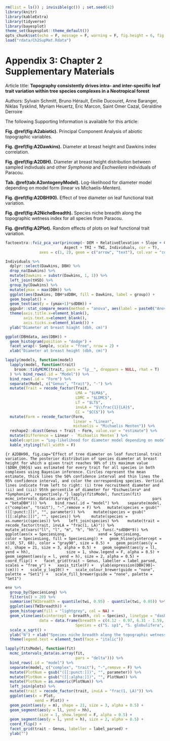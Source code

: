 ```r
rm(list = ls()) ; invisible(gc()) ; set.seed(42)
library(knitr)
library(kableExtra)
library(tidyverse)
library(bayesplot)
theme_set(bayesplot::theme_default())
opts_chunk$set(echo = F, message = F, warning = F, fig.height = 6, fig.width = 6, cache = T)
load("rdata/Ch2SupMat.Rdata")
```

# Appendix 3: Chapter 2 Supplementary Materials

Article title: **Topography consistently drives intra- and inter-specific leaf trait variation within tree species complexes in a Neotropical forest**

Authors: Sylvain Schmitt, Bruno Hérault, Émilie Ducouret, Anne Baranger, Niklas Tysklind, Myriam Heuertz, Éric Marcon, Saint Omer Cazal, Géraldine Derroire

The following Supporting Information is available for this article:

**Fig. \@ref(fig:A2abiotic).** Principal Component Analysis of abiotic topographic variables.

**Fig. \@ref(fig:A2Dawkins).** Diameter at breast height and Dawkins index correlation.

**Fig. \@ref(fig:A2DBH).** Diameter at breast height distribution between sampled indivduals and other *Symphonia* and *Eschweilera* individuals of Paracou.

**Tab. \@ref(tab:A2ontogenyModel).** Log-likelihood for diameter model depending on model form (linear vs Michaelis-Menten).

**Fig. \@ref(fig:A2DBH90).** Effect of tree diameter on leaf functional trait variation.

**Fig. \@ref(fig:A2NicheBreadth).** Species niche breadth along the topographic wetness index for all species from Paracou.

**Fig. \@ref(fig:A2Plot).** Random effects of plots on leaf functional trait variation.

\newpage

```r
factoextra::fviz_pca_var(princomp(~ DEM + RelativeElevation + Slope + Curvature +
                          Aspect + TRI + TWI, Individuals, cor = T),
               axes = c(1, 2), geom = c("arrow", "text"), col.var = "contrib")
```

\newpage

```r
Individuals %>% 
  dplyr::select(Dawkins, DBH) %>% 
  drop_na(Dawkins) %>% 
  mutate(Dawkins = substr(Dawkins, 1, 1)) %>% 
  left_join(tHSD) %>% 
  group_by(Dawkins) %>% 
  mutate(ymax = max(DBH)) %>% 
  ggplot(aes(Dawkins, DBH*sdDBH, fill = Dawkins, label = group)) + 
  geom_boxplot() + 
  geom_text(aes(y = (ymax+1)*sdDBH)) +
  ggpubr::stat_compare_means(method = "anova", aes(label = paste0("Anova", ..p.signif..))) +
  theme(axis.title.x=element_blank(),
        axis.text.x=element_blank(),
        axis.ticks.x=element_blank()) +
  ylab("Diameter at breast hiaght (dbh, cm)")
```

\newpage

```r
ggplot(DBHdata, aes(DBH)) +
  geom_histogram(position = "dodge") +
  facet_wrap(~ Sample, scale = "free", nrow = 2) +
  xlab("Diameter at breast height (dbh, cm)")
```

\newpage

```r
lapply(models, function(model)
  lapply(model, function(trait)
    broom::tidyMCMC(trait, pars = "lp__", droppars = NULL, rhat = T)
  ) %>% bind_rows(.id = "Model")) %>% 
  bind_rows(.id = "Form") %>% 
  separate(Model, c("Genus", "Trait"), "-") %>% 
  mutate(Trait = recode_factor(Trait, 
                               LMA = "$LMA$",
                               LDMC = "$LDMC$", 
                               LT = "$LT$", 
                               invLA = "$\\frac{1}{LA}$",
                               CC = "$CC$")) %>% 
  mutate(Form = recode_factor(Form, 
                              linear = "Linear",
                              michaelis = "Michaelis Menten")) %>% 
  reshape2::dcast(Genus + Trait ~ Form, value.var = "estimate") %>% 
  mutate(Difference = Linear - `Michaelis Menten`) %>% 
  kable(caption = "Log-likelihood for diameter model depending on model form (linear vs Michaelis-Menten).", digits = 3, format = "pandoc", escape = F) %>% 
  kable_styling(full_width = F)
```

\newpage

```{r A2DBH90, fig.cap="Effect of tree diameter on leaf functional trait variation. The posterior distribution of species diameter at breast height for which a given trait reaches 90% of its maximum value ($DBH_{90}$) was estimated for every trait for all species in both complexes using Bayesian inference. Circles represent the mean estimate, thick lines the 50% confidence interval and thin lines the 95% confidence interval, and color the corresponding species. Vertical lines indicate from left to right: (i) tree recruitment diameter and (ii) and (iii) 95th percentile of diameter for *Eschweilera* and *Symphonia*, respectively."}
lapply(fitsModel, function(fit) 
  mcmc_intervals_data(as.array(fit,
                               pars = "betaDBH"))) %>% 
  bind_rows(.id = "model") %>% 
  separate(model, c("complex", "trait"), "-",remove = F) %>%
  mutate(species = gsub("([[:punct:]])", "", parameter)) %>% 
  mutate(species = gsub("([[:alpha:]])", "", species)) %>% 
   mutate(species = as.numeric(species)) %>% 
  left_join(species) %>% 
  mutate(trait = recode_factor(trait, invLA = "frac(1, LA)")) %>% 
  mutate_at(vars("ll", "l", "m", "h", "hh"), funs(.*sdDBH*9)) %>% 
  ggplot(aes(x = SpeciesLong,
             xend = SpeciesLong,
             color = SpeciesLong, fill = SpeciesLong)) +
  geom_hline(yintercept = c(10, 57, 68), color = "gray90", size = 0.5) +
  geom_point(aes(y = m), shape = 21, size = 3, alpha = 0.5) +
  geom_segment(aes(y = ll, yend = hh),
               size = 1, show.legend = F, alpha = 0.5) +
  geom_segment(aes(y = l, yend = h), size = 2, alpha = 0.5) +
  coord_flip() +
  facet_grid(trait ~ Genus, labeller = label_parsed, 
             scales = "free_y") +
  xaxis_title(F) +
  ylab(expression(DBH[90]~(cm))) +
  scale_y_log10() +
  scale_colour_brewer(guide = "none", palette = "Set1") +
  scale_fill_brewer(guide = "none", palette = "Set1")
```

\newpage

```r
env %>% 
  group_by(SpeciesLong) %>% 
  filter(n() > 20) %>% 
  summarise(TWIbreadth = quantile(twi, 0.95) - quantile(twi, 0.05)) %>% 
  ggplot(aes(TWIbreadth)) + 
  geom_histogram(fill = "lightgrey", col = NA) + 
  geom_vline(aes(xintercept = breadth, col = Species), linetype = "dashed", 
               data = data.frame(breadth = c(4.12 - 0.97, 6.31 - 1.59, 3.52 - 1.06, 4.92 - 0.96, 2.78 - 1.06),
                               Species = c("S. sp1", "S. globulifera", "E. sagotiana", "E. coriacea", "E. decolorans"))) +
  scale_x_sqrt() +
  ylab("N") + xlab("Species niche breadth along the topographic wetness index (TWI)") + scale_color_discrete("Studied species") +
  theme(legend.text = element_text(face = "italic"))
```

\newpage

```r
lapply(fitsModel, function(fit) 
  mcmc_intervals_data(as.array(fit,
                               pars = "delta"))) %>% 
  bind_rows(.id = "model") %>% 
  separate(model, c("complex", "trait"), "-",remove = F) %>%
  mutate(PlotNum = gsub("([[:punct:]])", "", parameter)) %>% 
  mutate(PlotNum = gsub("([[:alpha:]])", "", PlotNum)) %>% 
  mutate(PlotNum = as.numeric(PlotNum)) %>% 
  left_join(plots) %>% 
  mutate(trait = recode_factor(trait, invLA = "frac(1, LA)")) %>% 
  ggplot(aes(x = Plot,
             xend = Plot)) +
  geom_point(aes(y = m), shape = 21, size = 3, alpha = 0.5) +
  geom_segment(aes(y = ll, yend = hh),
               size = 1, show.legend = F, alpha = 0.5) +
  geom_segment(aes(y = l, yend = h), size = 2, alpha = 0.5) +
  coord_flip() +
  facet_grid(trait ~ Genus, labeller = label_parsed) +
  ylab("")
```
